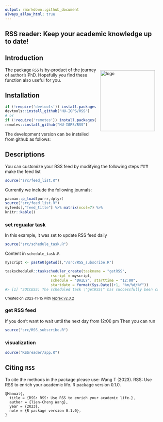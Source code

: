 ```yaml
---
output: rmarkdown::github_document
always_allow_html: true
---
```

<!-- README.md is generated from README.Rmd. Please edit that file -->

## RSS reader: Keep your academic knowledge up to date!

## Introduction
<img src="picture/logo.png" align="right" alt="logo" width="180" height = "200" style = "padding: 10px; border: none; float: right;">

The package `RSS` is by-product of the journey of author's PhD. Hopefully you find these function also useful for you.


## Installation
<!-- The package can be installed from CRAN as follows: -->
```r
if (!require('devtools')) install.packages('devtools')
devtools::install_github("HU-IGPS/RSS")
# or
if (!require('remotes')) install.packages('remotes')
remotes::install_github("HU-IGPS/RSS")
```

The development version can be installed from github as follows:

## Descriptions
You can customize your RSS feed by modifying the following steps
### make the feed list
```r
source("src/feed_list.R")
```
Currently we include the following journals:
```r
pacman::p_load(purrr,dplyr)
source("src/feed_list.R")
myfeeds[,"feed_title"] %>% matrix(ncol=7) %>%  
knitr::kable()
```

### set regualar task
In this example, it was set to update RSS feed daily

```r
source("src/schedule_task.R")
```
Content in `schedule_task.R`
``` r
myscript <- paste0(getwd(),"/src/RSS_subscribe.R")

taskscheduleR::taskscheduler_create(taskname = "getRSS", 
                     rscript = myscript, 
                     schedule = "DAILY", starttime = "12:00",
                     startdate = format(Sys.Date()+1, "%m/%d/%Y"))
#> [1] "SUCCESS: The scheduled task \"getRSS\" has successfully been created."
```
<sup>Created on 2023-11-15 with [reprex v2.0.2](https://reprex.tidyverse.org)</sup>

### get RSS feed
If you don't want to wait until the next day from 12:00 pm
Then you can run 
```r
source("src/RSS_subscribe.R")
```

### visualization 
```r
source("RSSreader/app.R")
```

## Citing `RSS`
To cite the methods in the package please use:
Wang T (2023). RSS: Use RSS to enrich your academic life. R package version 0.1.0.

```
@Manual{,
  title = {RSS: RSS: Use RSS to enrich your academic life.},
  author = {Tien-Cheng Wang},
  year = {2023},
  note = {R package version 0.1.0},
}
```